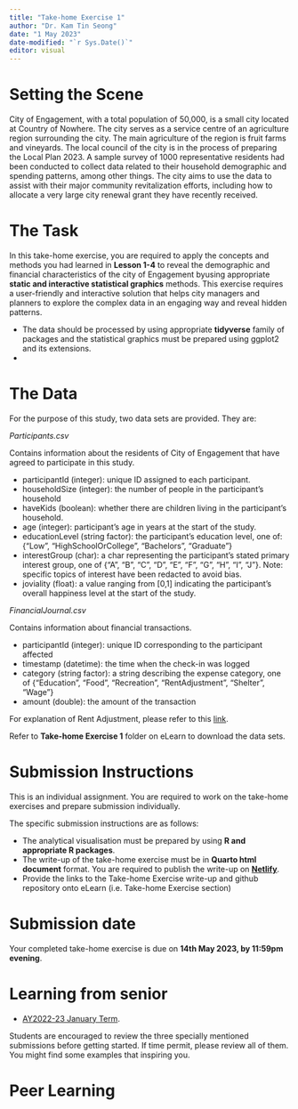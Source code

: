 ```yaml
---
title: "Take-home Exercise 1"
author: "Dr. Kam Tin Seong"
date: "1 May 2023"
date-modified: "`r Sys.Date()`"
editor: visual
---
```


# Setting the Scene

City of Engagement, with a total population of 50,000, is a small city located at Country of Nowhere. The city serves as a service centre of an agriculture region surrounding the city. The main agriculture of the region is fruit farms and vineyards. The local council of the city is in the process of preparing the Local Plan 2023. A sample survey of 1000 representative residents had been conducted to collect data related to their household demographic and spending patterns, among other things. The city aims to use the data to assist with their major community revitalization efforts, including how to allocate a very large city renewal grant they have recently received.

# The Task

In this take-home exercise, you are required to apply the concepts and methods you had learned in **Lesson 1-4** to reveal the demographic and financial characteristics of the city of Engagement byusing appropriate **static and interactive statistical graphics** methods. This exercise requires a user-friendly and interactive solution that helps city managers and planners to explore the complex data in an engaging way and reveal hidden patterns. 

::: {.callout-important}
- The data should be processed by using appropriate **tidyverse** family of packages and the statistical graphics must be prepared using ggplot2 and its extensions.
- 
:::


# The Data

For the purpose of this study, two data sets are provided. They are:

*Participants.csv*

Contains information about the residents of City of Engagement that have agreed to participate in this study.

-   participantId (integer): unique ID assigned to each participant.
-   householdSize (integer): the number of people in the participant's household
-   haveKids (boolean): whether there are children living in the participant's household.
-   age (integer): participant's age in years at the start of the study.
-   educationLevel (string factor): the participant's education level, one of: {"Low", "HighSchoolOrCollege", "Bachelors", "Graduate"}
-   interestGroup (char): a char representing the participant's stated primary interest group, one of {"A", "B", "C", "D", "E", "F", "G", "H", "I", "J"}. Note: specific topics of interest have been redacted to avoid bias.
-   joviality (float): a value ranging from \[0,1\] indicating the participant's overall happiness level at the start of the study.

*FinancialJournal.csv*

Contains information about financial transactions.

-   participantId (integer): unique ID corresponding to the participant affected
-   timestamp (datetime): the time when the check-in was logged
-   category (string factor): a string describing the expense category, one of {"Education", "Food", "Recreation", "RentAdjustment", "Shelter", "Wage"}
-   amount (double): the amount of the transaction

For explanation of Rent Adjustment, please refer to this [link](https://www.lawinsider.com/dictionary/rent-adjustment-amount).

::: {.callout-note}
Refer to **Take-home Exercise 1** folder on eLearn to download the data sets.
:::

# Submission Instructions

This is an individual assignment. You are required to work on the take-home exercises and prepare submission individually.

::: {.callout-important}
The specific submission instructions are as follows:

-   The analytical visualisation must be prepared by using **R and appropriate R packages**.
-   The write-up of the take-home exercise must be in **Quarto html document** format. You are required to publish the write-up on [**Netlify**](https://www.netlify.com/).
-   Provide the links to the Take-home Exercise write-up and github repository onto eLearn (i.e. Take-home Exercise section)
:::

# Submission date

Your completed take-home exercise is due on **14th May 2023, by 11:59pm evening**.

# Learning from senior

-   [AY2022-23 January Term](https://isss608-ay2022-23jan.netlify.app/take-home_ex/th_ex03#peer-learning-1).  

::: {.callout-note}
Students are encouraged to review the three specially mentioned submissions before getting started.  If time permit, please review all of them. You might find some examples that inspiring you.
:::

# Peer Learning
